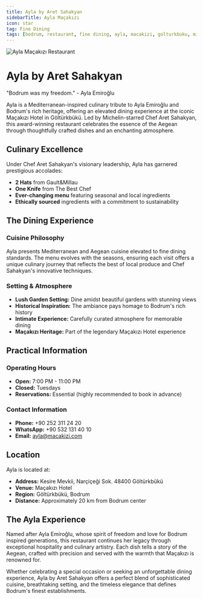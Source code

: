 ```yaml
---
title: Ayla by Aret Sahakyan
sidebarTitle: Ayla Maçakızı
icon: star
tag: Fine Dining
tags: [bodrum, restaurant, fine dining, ayla, macakizi, golturkbuku, michelin, mediterranean]
---
```


<img src="https://res.cloudinary.com/djzzikcey/image/upload/v1752962063/bodrum-transfer/ayla-macakizi.webp" alt="Ayla Maçakızı Restaurant" className="rounded-lg mb-8" />

# Ayla by Aret Sahakyan

"Bodrum was my freedom." - Ayla Emiroğlu

Ayla is a Mediterranean-inspired culinary tribute to Ayla Emiroğlu and Bodrum's rich heritage, offering an elevated dining experience at the iconic Maçakızı Hotel in Göltürkbükü. Led by Michelin-starred Chef Aret Sahakyan, this award-winning restaurant celebrates the essence of the Aegean through thoughtfully crafted dishes and an enchanting atmosphere.

## Culinary Excellence

Under Chef Aret Sahakyan's visionary leadership, Ayla has garnered prestigious accolades:

- **2 Hats** from Gault&Millau
- **One Knife** from The Best Chef
- **Ever-changing menu** featuring seasonal and local ingredients
- **Ethically sourced** ingredients with a commitment to sustainability

## The Dining Experience

### Cuisine Philosophy
Ayla presents Mediterranean and Aegean cuisine elevated to fine dining standards. The menu evolves with the seasons, ensuring each visit offers a unique culinary journey that reflects the best of local produce and Chef Sahakyan's innovative techniques.

### Setting & Atmosphere
- **Lush Garden Setting:** Dine amidst beautiful gardens with stunning views
- **Historical Inspiration:** The ambiance pays homage to Bodrum's rich history
- **Intimate Experience:** Carefully curated atmosphere for memorable dining
- **Maçakızı Heritage:** Part of the legendary Maçakızı Hotel experience

## Practical Information

### Operating Hours
- **Open:** 7:00 PM - 11:00 PM
- **Closed:** Tuesdays
- **Reservations:** Essential (highly recommended to book in advance)

### Contact Information
- **Phone:** +90 252 311 24 20
- **WhatsApp:** +90 532 131 40 10
- **Email:** ayla@macakizi.com

## Location

Ayla is located at:
- **Address:** Kesire Mevkii, Narçiçeği Sok. 48400 Göltürkbükü
- **Venue:** Maçakızı Hotel
- **Region:** Göltürkbükü, Bodrum
- **Distance:** Approximately 20 km from Bodrum center

## The Ayla Experience

Named after Ayla Emiroğlu, whose spirit of freedom and love for Bodrum inspired generations, this restaurant continues her legacy through exceptional hospitality and culinary artistry. Each dish tells a story of the Aegean, crafted with precision and served with the warmth that Maçakızı is renowned for.

Whether celebrating a special occasion or seeking an unforgettable dining experience, Ayla by Aret Sahakyan offers a perfect blend of sophisticated cuisine, breathtaking setting, and the timeless elegance that defines Bodrum's finest establishments.